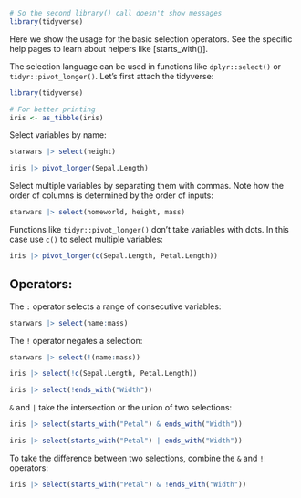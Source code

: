 ```r
# So the second library() call doesn't show messages
library(tidyverse)
```

Here we show the usage for the basic selection operators. See the
specific help pages to learn about helpers like [starts_with()].

The selection language can be used in functions like
`dplyr::select()` or `tidyr::pivot_longer()`. Let's first attach
the tidyverse:

```r
library(tidyverse)

# For better printing
iris <- as_tibble(iris)
```

Select variables by name:

```r
starwars |> select(height)

iris |> pivot_longer(Sepal.Length)
```

Select multiple variables by separating them with commas. Note how
the order of columns is determined by the order of inputs:

```r
starwars |> select(homeworld, height, mass)
```

Functions like `tidyr::pivot_longer()` don't take variables with
dots. In this case use `c()` to select multiple variables:

```r
iris |> pivot_longer(c(Sepal.Length, Petal.Length))
```

## Operators:

The `:` operator selects a range of consecutive variables:

```r
starwars |> select(name:mass)
```

The `!` operator negates a selection:

```r
starwars |> select(!(name:mass))

iris |> select(!c(Sepal.Length, Petal.Length))

iris |> select(!ends_with("Width"))
```

`&` and `|` take the intersection or the union of two selections:

```r
iris |> select(starts_with("Petal") & ends_with("Width"))

iris |> select(starts_with("Petal") | ends_with("Width"))
```

To take the difference between two selections, combine the `&` and
`!` operators:

```r
iris |> select(starts_with("Petal") & !ends_with("Width"))
```
